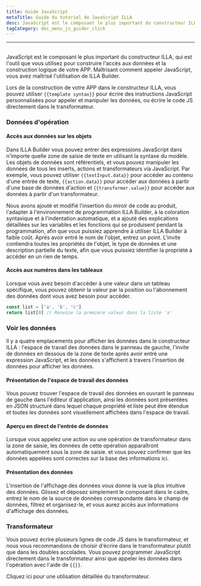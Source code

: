 ```yaml
---
title: Guide JavaScript
metaTitle: Guide du tutoriel de JavaScript ILLA
desc: JavaScript est le composant le plus important du constructeur ILLA, qui est l'outil que vous utilisez pour construire l'accès aux données et la construction logique de votre APP
tagCategory: doc_menu_js_guider_click
---
```


* * *

## <Heading hidden>Guide JavaScript</Heading>

JavaScript est le composant le plus important du constructeur ILLA, qui est l'outil que vous utilisez pour construire l'accès aux données et la construction logique de votre APP. Maîtrisant comment appeler JavaScript, vous avez maîtrisé l'utilisation de ILLA Builder.

Lors de la construction de votre APP dans le constructeur ILLA, vous pouvez utiliser `{{template syntax}}` pour écrire des instructions JavaScript personnalisées pour appeler et manipuler les données, ou écrire le code JS directement dans le transformateur.

### Données d'opération

#### Accès aux données sur les objets

Dans ILLA Builder vous pouvez entrer des expressions JavaScript dans n'importe quelle zone de saisie de texte en utilisant la syntaxe du modèle. Les objets de données sont référentiels, et vous pouvez manipuler les données de tous les inserts, actions et transformateurs via JavaScript. Par exemple, vous pouvez utiliser `{{textInput.data}}` pour accéder au contenu d'une entrée de texte, `{{action.data}}` pour accéder aux données à partir d'une base de données d'action et `{{transformer.value}}` pour accéder aux données à partir d'un transformateur.

Nous avons ajouté et modifié l'insertion du miroir de code au produit, l'adapter à l'environnement de programmation ILLA Builder, à la coloration syntaxique et à l'indentation automatique, et a ajouté des explications détaillées sur les variables et les fonctions qui se produisent pendant la programmation, afin que vous puissiez apprendre à utiliser ILLA Builder à faible coût. Après avoir entré le nom de l'objet, entrez un point. L'invite contiendra toutes les propriétés de l'objet, le type de données et une description partielle du texte, afin que vous puissiez identifier la propriété à accéder en un rien de temps.

#### Accès aux numéros dans les tableaux

Lorsque vous avez besoin d'accéder à une valeur dans un tableau spécifique, vous pouvez obtenir la valeur par la position ou l'abonnement des données dont vous avez besoin pour accéder.

```javascript
const list = ['a', 'b', 'c']
return list[0] // Renvoie la première valeur dans la liste 'a'
```

### Voir les données

Il y a quatre emplacements pour afficher les données dans le constructeur ILLA : l'espace de travail des données dans le panneau de gauche, l'invite de données en dessous de la zone de texte après avoir entré une expression JavaScript, et les données s'affichent à travers l'insertion de données pour afficher les données.

#### Présentation de l'espace de travail des données

Vous pouvez trouver l'espace de travail des données en ouvrant le panneau de gauche dans l'éditeur d'application, ainsi les données sont présentées en JSON structuré dans lequel chaque propriété et liste peut être étendue et toutes les données sont visuellement affichées dans l'espace de travail.

[//]: # "[图片]"

#### Aperçu en direct de l'entrée de données

Lorsque vous appelez une action ou une opération de transformateur dans la zone de saisie, les données de cette opération apparaîtront automatiquement sous la zone de saisie. et vous pouvez confirmer que les données appelées sont correctes sur la base des informations ici.

[//]: # "[图片]"

#### Présentation des données

L'insertion de l'affichage des données vous donne la vue la plus intuitive des données. Glissez et déposez simplement le composant dans le cadre, entrez le nom de la source de données correspondante dans le champ de données, filtrez et organisez-le, et vous aurez accès aux informations d'affichage des données.

[//]: # "[图片]"

### Transformateur

Vous pouvez écrire plusieurs lignes de code JS dans le transformateur, et nous vous recommandons de choisir d'écrire dans le transformateur plutôt que dans les doubles accolades. Vous pouvez programmer JavaScript directement dans le transformateur ainsi que appeler les données dans l'opération avec l'aide de `{{}}`.

Cliquez ici pour une utilisation détaillée du transformateur.
